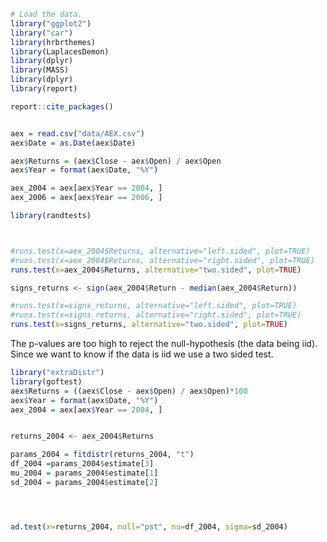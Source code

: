 ```r
# Load the data.
library("ggplot2")
library("car")
library(hrbrthemes)
library(LaplacesDemon)
library(dplyr)
library(MASS)
library(dplyr)
library(report)

report::cite_packages()


aex = read.csv("data/AEX.csv")
aex$Date = as.Date(aex$Date)

aex$Returns = (aex$Close - aex$Open) / aex$Open
aex$Year = format(aex$Date, "%Y")

aex_2004 = aex[aex$Year == 2004, ]
aex_2006 = aex[aex$Year == 2006, ]

```


```r
library(randtests)



#runs.test(x=aex_2004$Returns, alternative="left.sided", plot=TRUE)
#runs.test(x=aex_2004$Returns, alternative="right.sided", plot=TRUE)
runs.test(x=aex_2004$Returns, alternative="two.sided", plot=TRUE)
```
```r
signs_returns <- sign(aex_2004$Return - median(aex_2004$Return))

#runs.test(x=signs_returns, alternative="left.sided", plot=TRUE)
#runs.test(x=signs_returns, alternative="right.sided", plot=TRUE)
runs.test(x=signs_returns, alternative="two.sided", plot=TRUE)
```

The p-values are too high to reject the null-hypothesis (the data being iid).
Since we want to know if the data is iid we use a two sided test.



```r
library("extraDistr")
library(goftest)
aex$Returns = ((aex$Close - aex$Open) / aex$Open)*100
aex$Year = format(aex$Date, "%Y")
aex_2004 = aex[aex$Year == 2004, ]


returns_2004 <- aex_2004$Returns

params_2004 = fitdistr(returns_2004, "t")
df_2004 =params_2004$estimate[3]
mu_2004 = params_2004$estimate[1]
sd_2004 = params_2004$estimate[2]




ad.test(x=returns_2004, null="pst", nu=df_2004, sigma=sd_2004)
```

